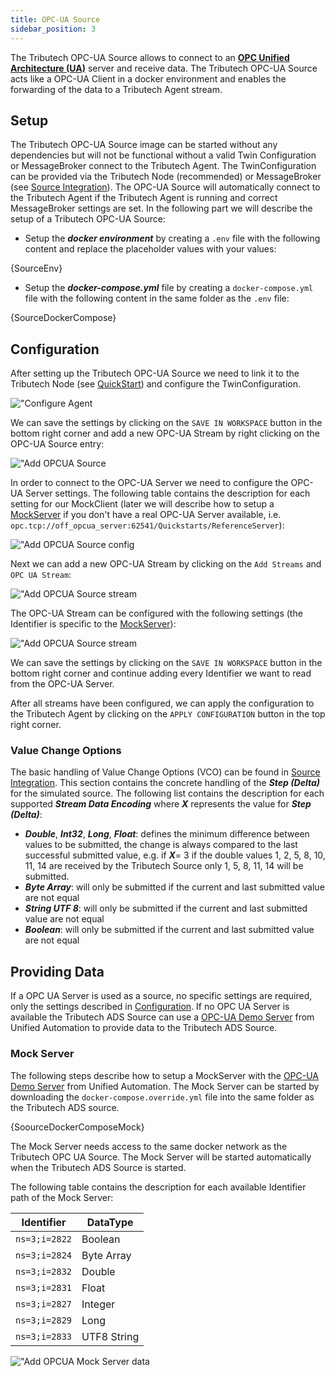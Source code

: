 ```yaml
---
title: OPC-UA Source
sidebar_position: 3
---
```



The Tributech OPC-UA Source allows to connect to an [**OPC Unified Architecture (UA)**](https://opcfoundation.org/about/opc-technologies/opc-ua/) server and receive data.  The Tributech OPC-UA Source acts like a OPC-UA Client in a docker environment and enables the forwarding of the data to a Tributech Agent stream.

## Setup
The Tributech OPC-UA Source image can be started without any dependencies but will not be functional without a valid Twin Configuration or MessageBroker connect to the Tributech Agent. The TwinConfiguration can be provided via the Tributech Node (recommended) or MessageBroker (see [Source Integration](../source_integration#twin-model)). The OPC-UA Source will automatically connect to the Tributech Agent if the Tributech Agent is running and correct MessageBroker settings are set. In the following part we will describe the setup of a Tributech OPC-UA Source:

 - Setup the ***docker environment*** by creating a `.env` file with the following content and replace the placeholder values with your values:

<CodeBlock className="language-plain" title=".env">{SourceEnv}</CodeBlock>

- Setup the ***docker-compose.yml*** file by creating a `docker-compose.yml` file with the following content in the same folder as the  `.env` file:

<CodeBlock className="language-yml" title="docker-compose.yml">{SourceDockerCompose}</CodeBlock>

## Configuration

After setting up the Tributech OPC-UA Source we need to link it to the Tributech Node (see [QuickStart](../quickstart.mdx#link-agent)) and configure the TwinConfiguration.

![**"Configure Agent**](../img/node-agent-configure.png)

We can save the settings by clicking on the `SAVE IN WORKSPACE` button in the bottom right corner and add a new OPC-UA Stream by right clicking on the OPC-UA Source entry:

![**"Add OPCUA Source**](../img/node-source-opcua-add.png)

In order to connect to the OPC-UA Server we need to configure the OPC-UA Server settings. The following table contains the description for each setting for our MockClient (later we will describe how to setup a [MockServer](#mock-server) if you don't have a real OPC-UA Server available, i.e. `opc.tcp://off_opcua_server:62541/Quickstarts/ReferenceServer`):


![**"Add OPCUA Source config**](../img/node-source-opcua-add-config.png)

Next we can add a new OPC-UA Stream by clicking on the `Add Streams` and `OPC UA Stream`:

![**"Add OPCUA Source stream**](../img/node-source-opcua-add-stream.png)

The OPC-UA Stream can be configured with the following settings (the Identifier is specific to the [MockServer](#mock-server)):

![**"Add OPCUA Source stream**](../img/node-source-opcua-add-stream-config.png)


We can save the settings by clicking on the `SAVE IN WORKSPACE` button in the bottom right corner and continue adding every Identifier we want to read from the OPC-UA Server.

After all streams have been configured, we can apply the configuration to the Tributech Agent by clicking on the `APPLY CONFIGURATION` button in the top right corner.

### Value Change Options
The basic handling of Value Change Options (VCO) can be found in [Source Integration](../source_integration.md). This section contains the concrete handling of the ***Step (Delta)*** for the simulated source. The following list contains the description for each supported ***Stream Data Encoding*** where ***X*** represents the value for ***Step (Delta)***:

- ***Double***, ***Int32***, ***Long***, ***Float***: defines the minimum difference between values to be submitted, the change is always compared to the last successful submitted value, e.g. if ***X***= 3 if the double values 1, 2, 5, 8, 10, 11, 14 are received by the Tributech Source only 1, 5, 8, 11, 14 will be submitted.
- ***Byte Array***: will only be submitted if the current and last submitted value are not equal
- ***String UTF 8***: will only be submitted if the current and last submitted value are not equal
- ***Boolean***: will only be submitted if the current and last submitted value are not equal

## Providing Data
If a OPC UA Server is used as a source, no specific settings are required, only the settings described in [Configuration](#configuration). If no OPC UA Server is available the Tributech ADS Source can use a [OPC-UA Demo Server](https://www.unified-automation.com/products/development-tools/uaexpert.html) from Unified Automation to provide data to the Tributech ADS Source.

### Mock Server
The following steps describe how to setup a MockServer with the [OPC-UA Demo Server](https://www.unified-automation.com/products/development-tools/uaexpert.html) from Unified Automation. The Mock Server can be started by downloading the `docker-compose.override.yml` file into the same folder as the Tributech ADS source.

<CodeBlock className="language-yml" title="docker-compose.override.yml">{SoourceDockerComposeMock}</CodeBlock>

The Mock Server needs access to the same docker network as the Tributech OPC UA Source. The Mock Server will be started automatically when the Tributech ADS Source is started.

The following table contains the description for each available Identifier path of the Mock Server:

| Identifier | DataType |
| --- | --- |
| `ns=3;i=2822` | Boolean |
| `ns=3;i=2824` | Byte Array |
| `ns=3;i=2832` | Double |
| `ns=3;i=2831` | Float |
| `ns=3;i=2827` | Integer |
| `ns=3;i=2829` | Long |
| `ns=3;i=2833` | UTF8 String |

![**"Add OPCUA Mock Server data**](../img/node-source-opcua-mock-data-graph.png)
